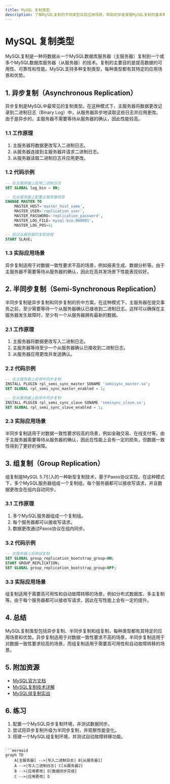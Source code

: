 ```yaml
---
title: MySQL 复制类型
description: 了解MySQL复制的不同类型及其应用场景，帮助初学者掌握MySQL复制的基本概念和实现方式。
---
```


# MySQL 复制类型

MySQL复制是一种将数据从一个MySQL数据库服务器（主服务器）复制到一个或多个MySQL数据库服务器（从服务器）的技术。复制的主要目的是提高数据的可用性、可靠性和性能。MySQL支持多种复制类型，每种类型都有其特定的应用场景和优势。

## 1. 异步复制（Asynchronous Replication）

异步复制是MySQL中最常见的复制类型。在这种模式下，主服务器将数据更改记录到二进制日志（Binary Log）中，从服务器异步地读取这些日志并应用更改。由于是异步的，主服务器不需要等待从服务器的确认，因此性能较高。

### 1.1 工作原理

1. 主服务器将数据更改写入二进制日志。
2. 从服务器连接到主服务器并请求二进制日志。
3. 从服务器读取二进制日志并应用更改。

### 1.2 代码示例

```sql
-- 在主服务器上启用二进制日志
SET GLOBAL log_bin = ON;

-- 在从服务器上配置主服务器信息
CHANGE MASTER TO
    MASTER_HOST='master_host_name',
    MASTER_USER='replication_user',
    MASTER_PASSWORD='replication_password',
    MASTER_LOG_FILE='mysql-bin.000001',
    MASTER_LOG_POS=4;

-- 启动从服务器的复制进程
START SLAVE;
```

### 1.3 实际应用场景

异步复制适用于对数据一致性要求不高的场景，例如报表生成、数据分析等。由于主服务器不需要等待从服务器的确认，因此在高并发场景下性能表现较好。

## 2. 半同步复制（Semi-Synchronous Replication）

半同步复制是异步复制和同步复制的折中方案。在这种模式下，主服务器在提交事务之前，至少需要等待一个从服务器确认已接收到二进制日志。这样可以确保在主服务器发生故障时，至少有一个从服务器拥有最新的数据。

### 2.1 工作原理

1. 主服务器将数据更改写入二进制日志。
2. 主服务器等待至少一个从服务器确认已接收到二进制日志。
3. 从服务器应用更改并发送确认。

### 2.2 代码示例

```sql
-- 在主服务器上启用半同步复制
INSTALL PLUGIN rpl_semi_sync_master SONAME 'semisync_master.so';
SET GLOBAL rpl_semi_sync_master_enabled = 1;

-- 在从服务器上启用半同步复制
INSTALL PLUGIN rpl_semi_sync_slave SONAME 'semisync_slave.so';
SET GLOBAL rpl_semi_sync_slave_enabled = 1;
```

### 2.3 实际应用场景

半同步复制适用于对数据一致性要求较高的场景，例如金融交易、在线支付等。由于主服务器需要等待从服务器的确认，因此在性能上会有一定的损失，但数据一致性得到了更好的保障。

## 3. 组复制（Group Replication）

组复制是MySQL 5.7引入的一种新型复制技术，基于Paxos协议实现。在这种模式下，多个MySQL服务器组成一个复制组，每个服务器都可以接收写请求，并且数据更改会在组内自动同步。

### 3.1 工作原理

1. 多个MySQL服务器组成一个复制组。
2. 每个服务器都可以接收写请求。
3. 数据更改通过Paxos协议在组内同步。

### 3.2 代码示例

```sql
-- 在服务器上启用组复制
SET GLOBAL group_replication_bootstrap_group=ON;
START GROUP_REPLICATION;
SET GLOBAL group_replication_bootstrap_group=OFF;
```

### 3.3 实际应用场景

组复制适用于需要高可用性和自动故障转移的场景，例如分布式数据库、多主复制等。由于每个服务器都可以接收写请求，因此在写性能上会有一定的提升。

## 4. 总结

MySQL复制类型包括异步复制、半同步复制和组复制，每种类型都有其特定的应用场景和优势。异步复制适用于对数据一致性要求不高的场景，半同步复制适用于对数据一致性要求较高的场景，而组复制适用于需要高可用性和自动故障转移的场景。

## 5. 附加资源

- [MySQL官方文档](https://dev.mysql.com/doc/)
- [MySQL复制技术详解](https://www.mysql.com/cn/why-mysql/replication/)
- [MySQL组复制实战](https://www.mysql.com/cn/why-mysql/group-replication/)

## 6. 练习

1. 配置一个MySQL异步复制环境，并测试数据同步。
2. 尝试将异步复制升级为半同步复制，并观察性能变化。
3. 搭建一个MySQL组复制环境，并测试自动故障转移功能。
```

```mermaid
graph TD
    A[主服务器] -->|写入二进制日志| B[从服务器1]
    A -->|写入二进制日志| C[从服务器2]
    B -->|应用更改| D[数据同步完成]
    C -->|应用更改| D
